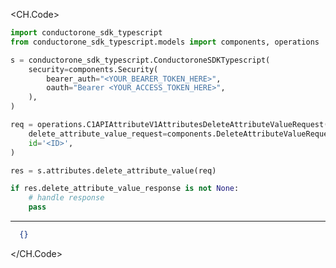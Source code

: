 
<CH.Code>
```python DeleteAttributeValue.py
import conductorone_sdk_typescript
from conductorone_sdk_typescript.models import components, operations

s = conductorone_sdk_typescript.ConductoroneSDKTypescript(
    security=components.Security(
        bearer_auth="<YOUR_BEARER_TOKEN_HERE>",
        oauth="Bearer <YOUR_ACCESS_TOKEN_HERE>",
    ),
)

req = operations.C1APIAttributeV1AttributesDeleteAttributeValueRequest(
    delete_attribute_value_request=components.DeleteAttributeValueRequest(),
    id='<ID>',
)

res = s.attributes.delete_attribute_value(req)

if res.delete_attribute_value_response is not None:
    # handle response
    pass
```
---

```json Example Response
  {}
```
</CH.Code>
